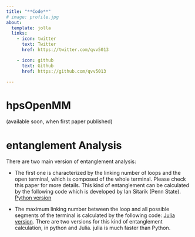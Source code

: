 ```yaml
---
title: "**Code**"
# image: profile.jpg
about:
  template: jolla
  links:
    - icon: twitter
      text: Twitter
      href: https://twitter.com/qvv5013

    - icon: github
      text: Github
      href: https://github.com/qvv5013

---
```


# hpsOpenMM

(available soon, when first paper published)

# entanglement Analysis

There are two main version of entanglement analysis:

* The first one is characterized by the linking number of loops and the open terminal, which is composed of the whole terminal. Please check this paper for more details. This kind of entanglement can be calculated by the following code which is developed by Ian Sitarik (Penn State).
[Python version]()


* The maximum linking number between the loop and all possible segments of the terminal is calculated by the following code: [Julia version](https://github.com/qvv5013/entanglement_analysis).
There are two versions for this kind of entanglement calculation, in python and Julia. julia is much faster than Python.